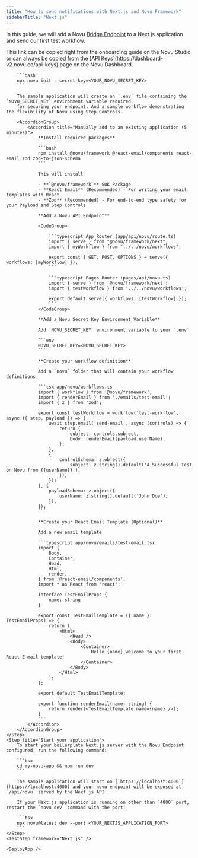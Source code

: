 ```yaml
---
title: "How to send notifications with Next.js and Novu Framework"
sidebarTitle: "Next.js"
---
```



In this guide, we will add a Novu [Bridge Endpoint](/concepts/endpoint) to a Next.js application and send our first test workflow.

<Steps>
    <LocalStudio />
    <Step title="Create a Next.js application">
        This link can be copied right from the onboarding guide on the Novu Studio or can always be copied from the [API Keys](https://dashboard-v2.novu.co/api-keys) page on the Novu Dashboard.

        ```bash
        npx novu init --secret-key=<YOUR_NOVU_SECRET_KEY>
        ```

        The sample application will create an `.env` file containing the `NOVU_SECRET_KEY` environment variable required
        for securing your endpoint. And a sample workflow demonstrating the flexibility of Novu using Step Controls.

        <AccordionGroup>
            <Accordion title="Manually add to an existing application (5 minutes)">
                **Install required packages**

                ```bash
                npm install @novu/framework @react-email/components react-email zod zod-to-json-schema
                ```

                This will install

                - **`@novu/framework`** SDK Package
                - **React Email** (Recommended) - For writing your email templates with React
                - **Zod** (Recommended) - For end-to-end type safety for your Payload and Step Controls

                **Add a Novu API Endpoint**

                <CodeGroup>

                    ```typescript App Router (app/api/novu/route.ts)
                    import { serve } from "@novu/framework/next";
                    import { myWorkflow } from "../../novu/workflows";

                    export const { GET, POST, OPTIONS } = serve({ workflows: [myWorkflow] });
                    ```

                    ```typescript Pages Router (pages/api/novu.ts)
                    import { serve } from '@novu/framework/next';
                    import { testWorkflow } from '../../novu/workflows';

                    export default serve({ workflows: [testWorkflow] });
                    ```
                </CodeGroup>

                **Add a Novu Secret Key Environment Variable**

                Add `NOVU_SECRET_KEY` environment variable to your `.env`

                ```env
                NOVU_SECRET_KEY=<NOVU_SECRET_KEY>
                ```

                **Create your workflow definition**

                Add a `novu` folder that will contain your workflow definitions

                ```tsx app/novu/workflows.ts
                import { workflow } from '@novu/framework';
                import { renderEmail } from './emails/test-email';
                import { z } from 'zod';

                export const testWorkflow = workflow('test-workflow', async ({ step, payload }) => {
                    await step.email('send-email', async (controls) => {
                        return {
                            subject: controls.subject,
                            body: renderEmail(payload.userName),
                        };
                    },
                    {
                        controlSchema: z.object({
                            subject: z.string().default('A Successful Test on Novu from {{userName}}'),
                        }),
                    });
                }, {
                    payloadSchema: z.object({
                        userName: z.string().default('John Doe'),
                    }),
                });
                ```

                **Create your React Email Template (Optional)**

                Add a new email template

                ```typescript app/novu/emails/test-email.tsx
                import {
                    Body,
                    Container,
                    Head,
                    Html,
                    render,
                } from '@react-email/components';
                import * as React from "react";

                interface TestEmailProps {
                    name: string
                }

                export const TestEmailTemplate = ({ name }: TestEmailProps) => {
                    return (
                        <Html>
                            <Head />
                            <Body>
                                <Container>
                                    Hello {name} welcome to your first React E-mail template!
                                </Container>
                            </Body>
                        </Html>
                    );
                };

                export default TestEmailTemplate;

                export function renderEmail(name: string) {
                    return render(<TestEmailTemplate name={name} />);
                }
                ```
            </Accordion>
        </AccordionGroup>
    </Step>
    <Step title="Start your application">
        To start your boilerplate Next.js server with the Novu Endpoint configured, run the following command:

        ```tsx
        cd my-novu-app && npm run dev
        ```

        The sample application will start on [`https://localhost:4000`](https://localhost:4000) and your novu endpoint will be exposed at `/api/novu` served by the Next.js API.

        If your Next.js application is running on other than `4000` port, restart the `novu dev` command with the port:

        ```tsx
        npx novu@latest dev --port <YOUR_NEXTJS_APPLICATION_PORT>
        ```
    </Step>
    <TestStep framework="Next.js" />

    <DeployApp />

</Steps>

<NextStepsStep />

